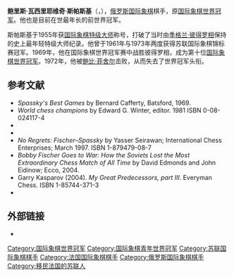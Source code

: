 {{Infobox chess player
|name = 鲍里斯·斯帕斯基
|image = Boris Spasski 1984 Saloniki.jpg
|caption = 摄于1984年
|birthname = Бори́с Васи́льевич Спа́сский
|country = [[苏联|苏联]]<br/>[[法国|法国]]<br/>[[俄罗斯|俄罗斯]]
|birth_date = {{Birth date and age|1937|1|30}}
|birth_place = [[蘇聯|蘇聯]][[列寧格勒|列寧格勒]]
|death_date =
|death_place =
|title = [[国际象棋特级大师|特级大师]]（1955年）
|worldchampion = 1969年－1972年
|womensworldchampion =
|rating =
|peakrating = 2690（1971年1月）
|FideID = 600024
}}
'''鲍里斯·瓦西里耶维奇·斯帕斯基'''（{{lang-ru|Бори́с Васи́льевич Спа́сский}}，{{bd|1937年|1月30日}}），[[俄罗斯|俄罗斯]][[国际象棋|国际象棋]]棋手，原[[国际象棋世界冠军|国际象棋世界冠军]]。他也是目前在世最年长的前世界冠军。

斯帕斯基于1955年获[[国际象棋特级大师|国际象棋特级大师]]称号，打破了当时由[[提格兰·彼得罗相|季格兰·彼得罗相]]保持的史上最年轻特级大师纪录。他曾于1961年与1973年两度获得苏联国际象棋锦标赛冠军。1969年，他在国际象棋世界冠军赛中战胜彼得罗相，成为第十位[[国际象棋世界冠军|国际象棋世界冠军]]。1972年，他被[[鲍比·菲舍尔|鲍比·菲舍尔]]击败，从而失去了世界冠军头衔。

== 参考文献 ==
* ''Spassky's Best Games'' by Bernard Cafferty, Batsford, 1969.
* ''World chess champions'' by Edward G. Winter, editor. 1981 ISBN 0-08-024117-4
* {{Cite book |authorlink=Bernard Cafferty |first=Bernard |last=Cafferty |year=1972 |title=Boris Spassky Master of Tactics. Spassky's 100 Best Games 1949–1972 |location=London |publisher=B. T. Batsford |isbn=978-0-7134-2409-6}}
* {{Cite book |authorlink=Irving Chernev |first=Irving |last=Chernev |year=1995 |title=Twelve Great Chess Players and Their Best Games |location=New York |publisher=Dover |isbn=0-486-28674-6 |pages=43–57 }}
* ''No Regrets: Fischer–Spassky'' by Yasser Seirawan; International Chess Enterprises; March 1997. ISBN 1-879479-08-7
* ''Bobby Fischer Goes to War: How the Soviets Lost the Most Extraordinary Chess Match of All Time'' by David Edmonds and John Eidinow; Ecco, 2004.
* Garry Kasparov (2004). ''My Great Predecessors, part III''. Everyman Chess. ISBN 1-85744-371-3
* {{cite book
 | coauthors=Chetverik, Maxim
 | author=Raetsky, Alexander
 | title=Boris Spassky: Master of Initiative
 | year=2006
 | publisher=Everyman Chess
 | isbn=1-85744-425-6}}

== 外部链接 ==
* {{chessgames player|id=21136}}

{{chess-bio-stub}}

{{国际象棋世界冠军}}
{{Authority control}}

[[Category:国际象棋世界冠军|Category:国际象棋世界冠军]]
[[Category:国际象棋青年世界冠军|Category:国际象棋青年世界冠军]]
[[Category:苏联国际象棋棋手|Category:苏联国际象棋棋手]]
[[Category:法国国际象棋棋手|Category:法国国际象棋棋手]]
[[Category:俄罗斯国际象棋棋手|Category:俄罗斯国际象棋棋手]]
[[Category:移民法国的苏联人|Category:移民法国的苏联人]]